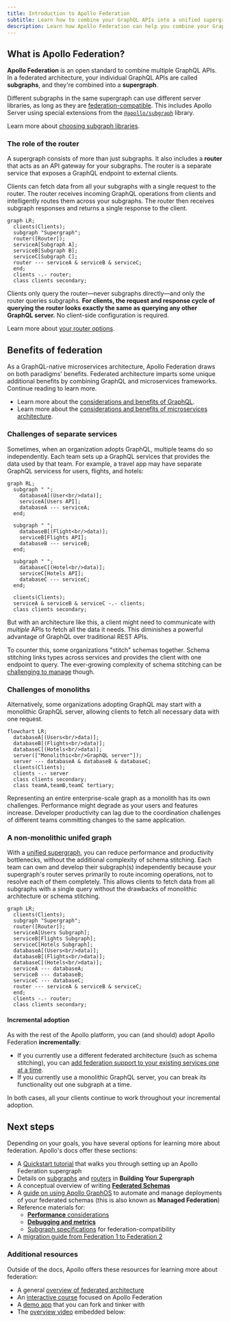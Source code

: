 ```yaml
---
title: Introduction to Apollo Federation
subtitle: Learn how to combine your GraphQL APIs into a unified supergraph
description: Learn how Apollo Federation can help you combine your GraphQL APIs into a unified, federated supergraph
---
```


## What is Apollo Federation?

**Apollo Federation** is an open standard to combine multiple GraphQL APIs.
In a federated architecture, your individual GraphQL APIs are called **subgraphs**, and they're combined into a **supergraph**.

Different subgraphs in the same supergraph can use different server libraries, as long as they are [federation-compatible](./building-supergraphs/supported-subgraphs/). This includes Apollo Server using special extensions from the [`@apollo/subgraph`](/apollo-server/using-federation/api/apollo-subgraph) library.

<Tip>

Learn more about [choosing subgraph libraries](./building-supergraphs/subgraphs-overview#choosing-a-subgraph-library).

</Tip>

### The role of the router

A supergraph consists of more than just subgraphs. It also includes a **router** that acts as an API gateway for your subgraphs.
The router is a separate service that exposes a GraphQL endpoint to external clients.

Clients can fetch data from all your subgraphs with a single request to the router. The router receives incoming GraphQL operations from clients and intelligently routes them across your subgraphs. The router then receives subgraph responses and returns a single response to the client.


```mermaid
graph LR;
  clients(Clients);
  subgraph "Supergraph";
  router([Router]);
  serviceA[Subgraph A];
  serviceB[Subgraph B];
  serviceC[Subgraph C];
  router --- serviceA & serviceB & serviceC;
  end;
  clients -.- router;
  class clients secondary;
```

Clients only query the router—never subgraphs directly—and only the router queries subgraphs.  **For clients, the request and response cycle of querying the router looks exactly the same as querying any other GraphQL server.**  No client-side configuration is required.

<Tip>

Learn more about [your router options](./building-supergraphs/router).

</Tip>

## Benefits of federation

As a GraphQL-native microservices architecture, Apollo Federation draws on both paradigms' benefits.
Federated architecture imparts some unique additional benefits by combining GraphQL and microservices frameworks.
Continue reading to learn more.

<Tip>

- Learn more about the [considerations and benefits of GraphQL](/intro/benefits/).
- Learn more about the [considerations and benefits of microservices architecture](https://aws.amazon.com/compare/the-difference-between-monolithic-and-microservices-architecture/).

</Tip>

### Challenges of separate services

Sometimes, when an organization adopts GraphQL, multiple teams do so independently. Each team sets up a GraphQL services that provides the data used by that team. For example, a travel app may have separate GraphQL servicess for users, flights, and hotels:

```mermaid
graph RL;
  subgraph " ";
    databaseA[(User<br/>data)];
    serviceA[Users API];
    databaseA --- serviceA;
  end;

  subgraph " ";
    databaseB[(Flight<br/>data)];
    serviceB[Flights API];
    databaseB --- serviceB;
  end;

  subgraph " ";
    databaseC[(Hotel<br/>data)];
    serviceC[Hotels API];
    databaseC --- serviceC;
  end;

  clients(Clients);
  serviceA & serviceB & serviceC -.- clients;
  class clients secondary;
```

But with an architecture like this, a client might need to communicate with _multiple_ APIs to fetch all the data it needs. This diminishes a powerful advantage of GraphQL over traditional REST APIs.

To counter this, some organizations "stitch" schemas together. Schema stitching links types across services and provides the client with one endpoint to query. The ever-growing complexity of schema stitching can be [challenging to manage](https://www.apollographql.com/blog/announcement/expedia-improved-performance-by-moving-from-schema-stitching-to-apollo-federation/) though.

### Challenges of monoliths

Alternatively, some organizations adopting GraphQL may start with a monolithic GraphQL server, allowing clients to fetch all necessary data with one request.

```mermaid
flowchart LR;
  databaseA[(Users<br/>data)];
  databaseB[(Flights<br/>data)];
  databaseC[(Hotels<br/>data)];
  server(["Monolithic<br/>GraphQL server"]);
  server --- databaseA & databaseB & databaseC;
  clients(Clients);
  clients -.- server
  class clients secondary;
  class teamA,teamB,teamC tertiary;
```

Representing an entire enterprise-scale graph as a monolith has its own challenges. Performance might degrade as your users and features increase. Developer productivity can lag due to the coordination challenges of different teams committing changes to the same application.

### A non-monolithic unifed graph

With a [unified supergraph](https://principledgraphql.com/integrity), you can reduce performance and productivity bottlenecks, without the additional complexity of schema stitching. Each team can own and develop their subgraph(s) independently because your supergraph's router serves primarily to route incoming operations, not to resolve each of them completely. This allows clients to fetch data from all subgraphs with a single query without the drawbacks of monolithic architecture or schema stitching.

```mermaid
graph LR;
  clients(Clients);
  subgraph "Supergraph";
  router([Router]);
  serviceA[Users Subgraph];
  serviceB[Flights Subgraph];
  serviceC[Hotels Subgraph];
  databaseA[(Users<br/>data)];
  databaseB[(Flights<br/>data)];
  databaseC[(Hotels<br/>data)];
  serviceA --- databaseA;
  serviceB --- databaseB;
  serviceC --- databaseC;
  router --- serviceA & serviceB & serviceC;
  end;
  clients -.- router;
  class clients secondary;
```

#### Incremental adoption

As with the rest of the Apollo platform, you can (and should) adopt Apollo Federation **incrementally**:

* If you currently use a different federated architecture (such as schema stitching), you can [add federation support to your existing services one at a time](./migrating-from-stitching/).
* If you currently use a monolithic GraphQL server, you can break its functionality out one subgraph at a time.

In both cases, all your clients continue to work throughout your incremental adoption.

## Next steps

Depending on your goals, you have several options for learning more about federation. Apollo's docs offer these sections:

- A [Quickstart tutorial](./quickstart/setup/) that walks you through setting up an Apollo Federation supergraph
- Details on [subgraphs](./building-supergraphs/subgraphs-overview) and [routers](./building-supergraphs/router) in **Building Your Supergraph**
- A conceptual overview of writing [**Federated Schemas**](./federated-types/)
- A [guide on using Apollo GraphOS](./managed-federation) to automate and manage deployments of your federated schemas (this is also known as **Managed Federation**)
- Reference materials for:
  - [**Performance** considerations](./performance/caching)
  - [**Debugging and metrics**](./errors)
  - [Subgraph specifications](./building-supergraphs/router) for federation-compatibility
- A [migration guide from Federation 1 to Federation 2](/federation-2/moving-to-federation-2)

### Additional resources

Outside of the docs, Apollo offers these resources for learning more about federation:

- A general [overview of federated architecture](https://graphql.com/learn/federated-architecture/)
- An [interactive course](https://www.apollographql.com/tutorials/voyage-part1) focused on Apollo Federation
- A [demo app](https://github.com/apollographql/supergraph-demo-fed2) that you can fork and tinker with
- The [overview video](https://youtu.be/wRExDdgs6JU) embedded below:

<YouTube youTubeId="wRExDdgs6JU" />









